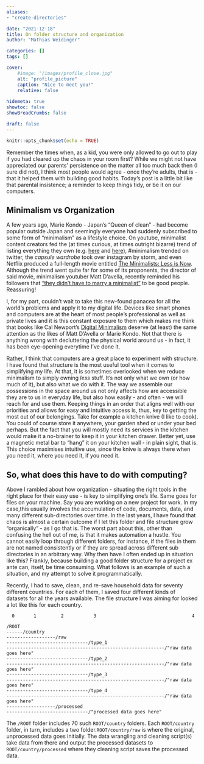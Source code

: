 ---
aliases:
- "create-directories"

date: "2021-12-18"
title: On folder structure and organization
author: "Mathias Weidinger"

categories: []
tags: []

cover:
    #image: "/images/profile_close.jpg"
    alt: "profile_picture"
    caption: "Nice to meet you!"
    relative: false
    
hidemeta: true
showtoc: false
showBreadCrumbs: false

draft: false
---

```{r setup, include=FALSE}
knitr::opts_chunk$set(echo = TRUE)
```

Remember the times when, as a kid, you were only allowed to go out to play if you had cleared up the chaos in your room first? While we might not have appreciated our parents' persistence on the matter all too much back then (I sure did not), I think most people would agree - once they're adults, that is - that it helped them with building good habits. Today's post is a little bit like that parental insistence; a reminder to keep things tidy, or be it on our computers.

## Minimalism vs Organization

A few years ago, Marie Kondo - Japan's "Queen of clean" - had become popular outside Japan and seemingly everyone had suddenly subscribed to some form of "minimalism" as a lifestyle choice. On youtube, minimalist content creators fed the (at times curious, at times outright bizarre) trend of listing everything they own (e.g. [here](https://www.youtube.com/watch?v=TzaG0VGwCT0) and [here](https://www.youtube.com/watch?v=shLASFm-4_4)),  #minimalism trended on twitter, the *capsule wardrobe* took over instagram by storm, and even Netflix produced a full-length movie entitled [The Minimalists: Less is Now](https://www.youtube.com/watch?v=jn-xbOCZOiQ). Although the trend went quite far for some of its proponents, the director of said movie, minimalism youtuber Matt D'avella, recently reminded his followers that ["they didn't have to marry a minimalist"](https://www.youtube.com/watch?v=REJqTXh8IwY) to be good people. Reassuring!

I, for my part, couldn't wait to take this new-found panacea for all the world's problems and apply it to my digital life. Devices like smart phones and computers are at the heart of most people's professional as well as private lives and it is this constant exposure to them which makes me think that books like Cal Newport's [Digital Minimalism](https://www.calnewport.com/books/digital-minimalism/) deserve (at least) the same attention as the likes of Matt D'Avella or Marie Kondo. Not that there is anything wrong with decluttering the physical world around us - in fact, it has been eye-opening everytime I've done it.

Rather, I think that computers are a great place to experiment with structure. I have found that structure is the most useful tool when it comes to simplifying my life. At that, it is sometimes overlooked when we reduce minimalism to simply owning *less* stuff. It's not only what we own (or how much of it), but also what we do with it. The way we assemble our possessions in the space around us not only affects how are accessible they are to us in everyday life, but also how easily - and often - we will reach for and use them. Keeping things in an order that aligns well with our priorities and allows for easy and intuitive access is, thus, key to getting the most out of our belongings. Take for example a kitchen knive (I like to cook). You could of course store it anywhere, your garden shed or under your bed perhaps. But the fact that you will mostly need its services in the kitchen would make it a no-brainer to keep it in your kitchen drawer. Better yet, use a magnetic metal bar to "hang" it on your kitchen wall - in plain sight, that is. This choice maximises intuitive use, since the knive is always there when you need it, where you need it, if you need it.

## So, what does this have to do with computing?

Above I rambled about how organization - situating the right tools in the right place for their easy use - is key to simplifying one's life. Same goes for files on your machine. Say you are working on a new project for work. In my case,this usually involves the accumulation of code, documents, data, and many different sub-directories over time. In the last years, I have found that chaos is almost a certain outcome if I let this folder and file structure grow "organically" - as I go that is. The worst part about this, other than confusing the hell out of me, is that it makes automation a hustle. You cannot easily loop through different folders, for instance, if the files in them are not named consistently or if they are spread across different sub directories in an arbitrary way. Why then have I often ended up in situation like this? Frankly, because building a good folder structure for a project ex ante can, itself, be time consuming. What follows is an example of such a situation, and my attempt to solve it programmatically.

Recently, I had to save, clean, and re-save household data for seventy different countries. For each of them, I saved four different kinds of datasets for all the years available. The file structure I was aiming for looked a lot like this for each country.

```
  0       1         2           3                                   4           

/ROOT
------/country
------------------/raw
------------------------------/type_1
----------------------------------------------------------/"raw data goes here"
------------------------------/type_2
----------------------------------------------------------/"raw data goes here"
------------------------------/type_3
----------------------------------------------------------/"raw data goes here"
------------------------------/type_4
----------------------------------------------------------/"raw data goes here"
------------------/processed
------------------------------/"processed data goes here"
```

The `/ROOT` folder includes 70 such `ROOT/country` folders. Each `ROOT/country` folder, in turn, includes a two folder.`ROOT/country/raw` is where the original, unprocessed data goes initially. The data wrangling and cleaning script(s) take data from there and output the processed datasets to `ROOT/country/processed` where they  cleaning script saves the processed data. 

